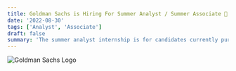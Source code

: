 ```yaml
---
title: Goldman Sachs is Hiring For Summer Analyst / Summer Associate 🤩!
date: '2022-08-30'
tags: ['Analyst', 'Associate']
draft: false
summary: 'The summer analyst internship is for candidates currently pursuing an undergraduate/master’s degree and is usually undertaken during the second...'
---
```

![Goldman Sachs Logo](https://static.foxbusiness.com/foxbusiness.com/content/uploads/2021/03/Goldman-Sachs-workers.jpg)


